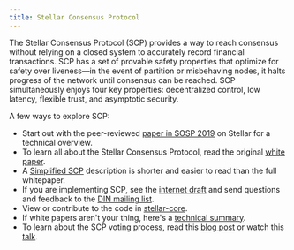 ```yaml
---
title: Stellar Consensus Protocol
---
```


The Stellar Consensus Protocol (SCP) provides a way to reach consensus without relying on a closed system to accurately record financial transactions. SCP has a set of provable safety properties that optimize for safety over liveness—in the event of partition or misbehaving nodes, it halts progress of the network until consensus can be reached. SCP simultaneously enjoys four key properties: decentralized control, low latency, flexible trust, and asymptotic security.

A few ways to explore SCP:

- Start out with the peer-reviewed [paper in SOSP 2019](https://www.stellar.org/papers/fast-and-secure-global-payments-with-stellar) on Stellar for a technical overview.
- To learn all about the Stellar Consensus Protocol, read the original [white paper](https://www.stellar.org/papers/stellar-consensus-protocol).
- A [Simplified SCP](http://www.scs.stanford.edu/~dm/blog/simplified-scp.html) description is shorter and easier to read than the full whitepaper.
- If you are implementing SCP, see the [internet draft](https://datatracker.ietf.org/doc/draft-mazieres-dinrg-scp/) and send questions and feedback to the [DIN mailing list](https://www.ietf.org/mailman/listinfo/Din).
- View or contribute to the code in [stellar-core](https://github.com/stellar/stellar-core).
- If white papers aren't your thing, here's a [technical summary](https://medium.com/a-stellar-journey/on-worldwide-consensus-359e9eb3e949).
- To learn about the SCP voting process, read this [blog post](https://stellar.org/developers-blog/intuitive-stellar-consensus-protocol) or watch this [talk](https://www.youtube.com/watch?v=fDt8Eh4T_lE&list=PLmr3tp_7-7GgDUgWJTbp7jhhgdMccVdhs).
